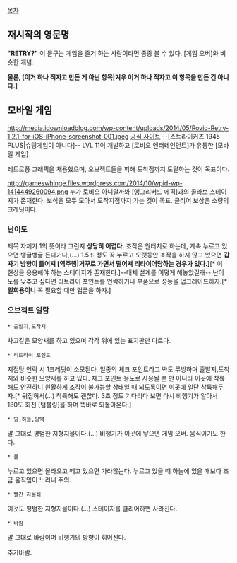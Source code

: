 [[목차]]
== 재시작의 영문명 ==
'''"RETRY?"'''
이 문구는 게임을 즐겨 하는 사람이라면 종종 볼 수 있다. [게임 오버]와 비슷한 개념.

'''물론, [이거 하나 적자고 만든 게 아닌 항목|겨우 이거 하나 적자고 이 항목을 만든 건 아니다.]'''
== 모바일 게임 ==
http://media.idownloadblog.com/wp-content/uploads/2014/05/Rovio-Retry-1.2.1-for-iOS-iPhone-screenshot-001.jpeg
[http://www.retry-game.com/ 공식 사이트]
--[스트라이커즈 1945 PLUS|슈팅게임이 아니다]--
LVL 11이 개발하고 [로비오 엔터테인먼트]가 유통한 [모바일 게임]. 

레트로풍 그래픽을 채용했으며, 오브젝트들을 피해 도착점까지 도달하는 것이 목표이다.

http://gameswhinge.files.wordpress.com/2014/10/wpid-wp-1414449260094.png
누가 로비오 아니랄까봐 [앵그리버드 에픽]과의 콜라보 스테이지가 존재한다. 보석을 모두 모아서 도착지점까지 가는 것이 목표. 클리어 보상은 소량의 크레딧이다. 
=== 난이도 ===
제목 자체가 1의 뜻이라 그런지 '''상당히 어렵다.'''
조작은 원터치로 하는데, 계속 누르고 있으면 뱅글뱅글 돈다거나,(...) 1.5초 정도 꾹 누르고 오랫동안 조작을 하지 않고 있으면 '''갑자기 방향이 틀어져 [역주행|거꾸로 가면서 떨어져 리타이어당하는 경우가 있다.]'''[* 이 현상을 응용해야 하는 스테이지가 존재한다.]--대체 설계를 어떻게 해놓았길래--
난이도를 낮추고 싶다면 리트라이 포인트를 언락하거나 부품으로 성능을 업그레이드하자.[* '''일회용이니''' 꼭 필요할 때만 업글을 하자.]
=== 오브젝트 일람 ===
 * 출발지,도착지
차고같은 모양새를 하고 있으며 각각 위에 있는 표지판만 다르다.

 * 리트라이 포인트
지점당 언락 시 1크레딧이 소모된다.
일종의 체크 포인트라고 봐도 무방하며 출발지,도착지와 비슷한 모양새를 하고 있다. 체크 포인트 용도로 사용될 뿐 만 아니라 이곳에 착륙해도 안전하니 원활하게 조작이 불가능할 상태일 때 되도록이면 이곳에 일단 착륙해두자.[* 뒤집혀서(...) 착륙해도 괜찮다. 3초 정도 기다리다 보면 다시 비행기가 알아서 180도 회전 [텀블링]을 하며 똑바로 되돌아온다.]

 * 땅,하늘,빙벽
말 그대로 평범한 지형지물이다.(...) 비행기가 이곳에 닿으면 게임 오버. 움직이기도 한다.

 * 물
누르고 있으면 올라오고 떼고 있으면 가라않는다. 누르고 있을 때 하늘에 있을 때보다 조금 움직임이 느리니 주의.

 * 빨간 자물쇠
이것도 평범한 지형지물이다.(...) 스테이지를 클리어하면 사라진다.

 * 바람
말 그대로 바람이며 비행기의 방향이 휘어진다.

추가바람.
